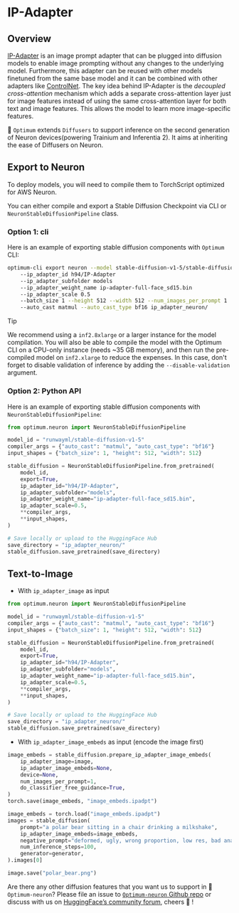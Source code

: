 <!---
Copyright 2025 The HuggingFace Team. All rights reserved.

Licensed under the Apache License, Version 2.0 (the "License");
you may not use this file except in compliance with the License.
You may obtain a copy of the License at

    http://www.apache.org/licenses/LICENSE-2.0

Unless required by applicable law or agreed to in writing, software
distributed under the License is distributed on an "AS IS" BASIS,
WITHOUT WARRANTIES OR CONDITIONS OF ANY KIND, either express or implied.
See the License for the specific language governing permissions and
limitations under the License.
-->

# IP-Adapter

## Overview

[IP-Adapter](https://hf.co/papers/2308.06721) is an image prompt adapter that can be plugged into diffusion models to enable image prompting without any changes to the underlying model. Furthermore, this adapter can be reused with other models finetuned from the same base model and it can be combined with other adapters like [ControlNet](../using-diffusers/controlnet). The key idea behind IP-Adapter is the *decoupled cross-attention* mechanism which adds a separate cross-attention layer just for image features instead of using the same cross-attention layer for both text and image features. This allows the model to learn more image-specific features.

🤗 `Optimum` extends `Diffusers` to support inference on the second generation of Neuron devices(powering Trainium and Inferentia 2). It aims at inheriting the ease of Diffusers on Neuron.

## Export to Neuron

To deploy models, you will need to compile them to TorchScript optimized for AWS Neuron.

You can either compile and export a Stable Diffusion Checkpoint via CLI or `NeuronStableDiffusionPipeline` class.

### Option 1: cli

Here is an example of exporting stable diffusion components with `Optimum` CLI:

```bash
optimum-cli export neuron --model stable-diffusion-v1-5/stable-diffusion-v1-5 
    --ip_adapter_id h94/IP-Adapter 
    --ip_adapter_subfolder models
    --ip_adapter_weight_name ip-adapter-full-face_sd15.bin
    --ip_adapter_scale 0.5
    --batch_size 1 --height 512 --width 512 --num_images_per_prompt 1
    --auto_cast matmul --auto_cast_type bf16 ip_adapter_neuron/
```

> [!TIP]
> We recommend using a `inf2.8xlarge` or a larger instance for the model compilation. You will also be able to compile the model with the Optimum CLI on a CPU-only instance (needs ~35 GB memory), and then run the pre-compiled model on `inf2.xlarge` to reduce the expenses. In this case, don't forget to disable validation of inference by adding the `--disable-validation` argument.

### Option 2: Python API

Here is an example of exporting stable diffusion components with `NeuronStableDiffusionPipeline`:

```python
from optimum.neuron import NeuronStableDiffusionPipeline

model_id = "runwayml/stable-diffusion-v1-5"
compiler_args = {"auto_cast": "matmul", "auto_cast_type": "bf16"}
input_shapes = {"batch_size": 1, "height": 512, "width": 512}

stable_diffusion = NeuronStableDiffusionPipeline.from_pretrained(
    model_id, 
    export=True, 
    ip_adapter_id="h94/IP-Adapter",
    ip_adapter_subfolder="models",
    ip_adapter_weight_name="ip-adapter-full-face_sd15.bin",
    ip_adapter_scale=0.5,
    **compiler_args, 
    **input_shapes,
)

# Save locally or upload to the HuggingFace Hub
save_directory = "ip_adapter_neuron/"
stable_diffusion.save_pretrained(save_directory)
```

## Text-to-Image

* With `ip_adapter_image` as input

```python
from optimum.neuron import NeuronStableDiffusionPipeline

model_id = "runwayml/stable-diffusion-v1-5"
compiler_args = {"auto_cast": "matmul", "auto_cast_type": "bf16"}
input_shapes = {"batch_size": 1, "height": 512, "width": 512}

stable_diffusion = NeuronStableDiffusionPipeline.from_pretrained(
    model_id, 
    export=True, 
    ip_adapter_id="h94/IP-Adapter",
    ip_adapter_subfolder="models",
    ip_adapter_weight_name="ip-adapter-full-face_sd15.bin",
    ip_adapter_scale=0.5,
    **compiler_args, 
    **input_shapes,
)

# Save locally or upload to the HuggingFace Hub
save_directory = "ip_adapter_neuron/"
stable_diffusion.save_pretrained(save_directory)
```

* With `ip_adapter_image_embeds` as input (encode the image first)

```python
image_embeds = stable_diffusion.prepare_ip_adapter_image_embeds(
    ip_adapter_image=image,
    ip_adapter_image_embeds=None,
    device=None,
    num_images_per_prompt=1,
    do_classifier_free_guidance=True,
)
torch.save(image_embeds, "image_embeds.ipadpt")

image_embeds = torch.load("image_embeds.ipadpt")
images = stable_diffusion(
    prompt="a polar bear sitting in a chair drinking a milkshake",
    ip_adapter_image_embeds=image_embeds,
    negative_prompt="deformed, ugly, wrong proportion, low res, bad anatomy, worst quality, low quality",
    num_inference_steps=100,
    generator=generator,
).images[0]

image.save("polar_bear.png")
```

Are there any other diffusion features that you want us to support in 🤗`Optimum-neuron`? Please file an issue to [`Optimum-neuron` Github repo](https://github.com/huggingface/optimum-neuron) or discuss with us on [HuggingFace’s community forum](https://discuss.huggingface.co/c/optimum/), cheers 🤗 !